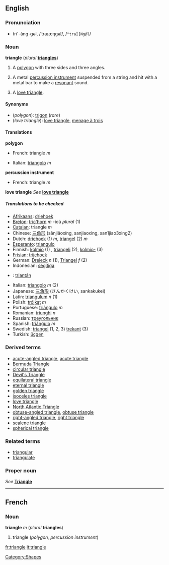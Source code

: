 {{See|Triangle}}
==English==
===Pronunciation===
*trī'-ăng-gəl, /ˈtraɪæŋɡəl/, /<tt>"traI{Ng@l</tt>/

===Noun===
'''triangle''' (''plural'' '''[[triangles]]''')

#{{geometry}} A [[polygon]] with three sides and three angles.
#{{music}} A metal [[percussion instrument]] suspended from a string and hit with a metal bar to make a [[resonant]] sound.
# A [[love triangle]].

====Synonyms====
*(''polygon''): [[trigon]] (''rare'')
*(''love triangle''): [[love triangle]], [[menage à trois]]

====Translations====

'''polygon'''
{{top}}
*French: triangle ''m''
{{mid}}
*Italian: [[triangolo]] ''m''
{{bottom}}

'''percussion instrument'''
{{top}}
*French: triangle ''m''
{{mid}}
{{bottom}}

'''love triangle'''
''See'' '''[[love triangle]]'''

=====Translations to be checked=====
<!--Remove this section once all of the translations below have been moved into the tables above.-->
{{checktrans}}

*[[Afrikaans]]: [[driehoek]]
*[[Breton]]: [[tric'horn]] ''m'' -ioù ''plural'' (1)
*[[Catalan]]: triangle ''m''
*Chinese: [[三角形]] (sānjiǎoxíng, sanjiaoxing, san1jiao3xing2)
*Dutch: [[driehoek]] (1) ''m'', [[triangel]] (2) ''m''
*[[Esperanto]]: [[triangulo]]
*Finnish: [[kolmio]] (1) , [[triangeli]] (2), [[kolmio-]] (3)
*[[Frisian]]: [[trijehoek]]
*German: [[Dreieck]] ''n'' (1), [[Triangel]] ''f'' (2)
*Indonesian: [[segitiga]]
*{{ga}}: [[triantán]]
*Italian: [[triangolo]] ''m'' (2)
*Japanese: [[三角形]] (さんかくけい, sankakukei)
*Latin: [[triangulum]] ''n'' (1)
*Polish: [[trójkąt]] ''m''
*Portuguese: [[triângulo]] ''m''
*Romanian: [[triunghi]] ''n''
*Russian: [[треугольник]]
*Spanish: [[triángulo]] ''m''
*Swedish: [[triangel]] (1, 2, 3) [[trekant]] (3)
*Turkish: [[üçgen]]

===Derived terms===
*[[acute-angled triangle]], [[acute triangle]]
*[[Bermuda Triangle]]
*[[circular triangle]]
*[[Devil's Triangle]]
*[[equilateral triangle]]
*[[eternal triangle]]
*[[golden triangle]]
*[[isoceles triangle]]
*[[love triangle]]
*[[North Atlantic Triangle]]
*[[obtuse-angled triangle]], [[obtuse triangle]]
*[[right-angled triangle]], [[right triangle]]
*[[scalene triangle]]
*[[spherical triangle]]

===Related terms===
*[[triangular]]
*[[triangulate]]

===Proper noun===
''See'' '''[[Triangle]]'''

[[Category:Shapes]]

----
==French==
===Noun===
'''triangle''' ''m'' (''plural'' '''triangles''')

#triangle (''polygon, percussion instrument'')

[[fr:triangle]]
[[it:triangle]]